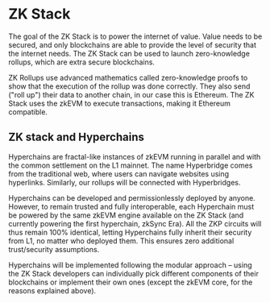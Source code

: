 # ZK Stack

The goal of the ZK Stack is to power the internet of value. Value needs to be secured, and only blockchains are able to provide the level of security that the internet needs. The ZK Stack can be used to launch zero-knowledge rollups, which are extra secure blockchains.

ZK Rollups use advanced mathematics called zero-knowledge proofs to show that the execution of the rollup was done correctly. They also send ("roll up") their data to another chain, in our case this is Ethereum. The ZK Stack uses the zkEVM to execute transactions, making it Ethereum compatible.

## ZK stack and Hyperchains

Hyperchains are fractal-like instances of zkEVM running in parallel and with the common settlement on the L1 mainnet. The name Hyperbridge comes from the traditional web, where users can navigate websites using hyperlinks. Similarly, our rollups will be connected with Hyperbridges.

Hyperchains can be developed and permissionlessly deployed by anyone. However, to remain trusted and fully interoperable, each Hyperchain must be powered by the same zkEVM engine available on the ZK Stack (and currently powering the first hyperchain, zkSync Era). All the ZKP circuits will thus remain 100% identical, letting Hyperchains fully inherit their security from L1, no matter who deployed them. This ensures zero additional trust/security assumptions.

Hyperchains will be implemented following the modular approach – using the ZK Stack developers can individually pick different components of their blockchains or implement their own ones (except the zkEVM core, for the reasons explained above).